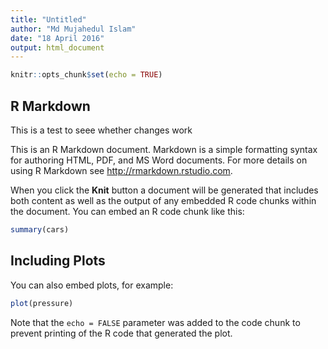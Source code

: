 ```yaml
---
title: "Untitled"
author: "Md Mujahedul Islam"
date: "18 April 2016"
output: html_document
---
```


```r
knitr::opts_chunk$set(echo = TRUE)
```

## R Markdown
This is a test to seee whether changes work

This is an R Markdown document. Markdown is a simple formatting syntax for authoring HTML, PDF, and MS Word documents. For more details on using R Markdown see <http://rmarkdown.rstudio.com>.

When you click the **Knit** button a document will be generated that includes both content as well as the output of any embedded R code chunks within the document. You can embed an R code chunk like this:

```r
summary(cars)
```

## Including Plots

You can also embed plots, for example:

```r
plot(pressure)
```

Note that the `echo = FALSE` parameter was added to the code chunk to prevent printing of the R code that generated the plot.
